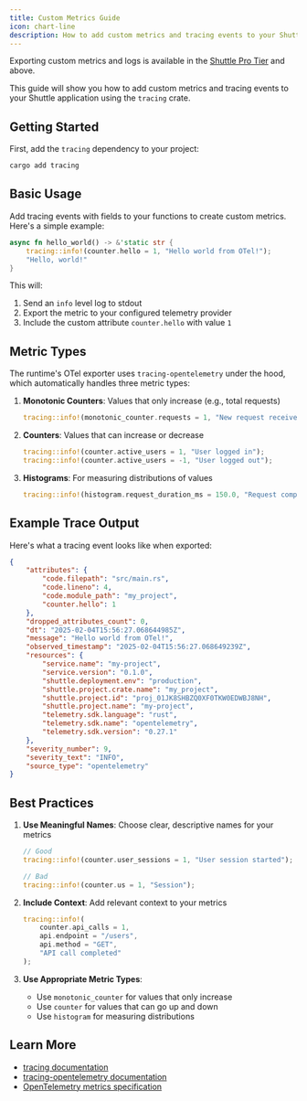 ```yaml
---
title: Custom Metrics Guide
icon: chart-line
description: How to add custom metrics and tracing events to your Shuttle application
---
```


<Note>Exporting custom metrics and logs is available in the [Shuttle Pro Tier](https://www.shuttle.dev/pricing) and above.</Note>

This guide will show you how to add custom metrics and tracing events to your Shuttle application using the `tracing` crate.

## Getting Started

First, add the `tracing` dependency to your project:

```bash
cargo add tracing
```

## Basic Usage

Add tracing events with fields to your functions to create custom metrics. Here's a simple example:

```rust
async fn hello_world() -> &'static str {
    tracing::info!(counter.hello = 1, "Hello world from OTel!");
    "Hello, world!"
}
```

This will:
1. Send an `info` level log to stdout
2. Export the metric to your configured telemetry provider
3. Include the custom attribute `counter.hello` with value `1`

## Metric Types

The runtime's OTel exporter uses `tracing-opentelemetry` under the hood, which automatically handles three metric types:

1. **Monotonic Counters**: Values that only increase (e.g., total requests)
   ```rust
   tracing::info!(monotonic_counter.requests = 1, "New request received");
   ```

2. **Counters**: Values that can increase or decrease
   ```rust
   tracing::info!(counter.active_users = 1, "User logged in");
   tracing::info!(counter.active_users = -1, "User logged out");
   ```

3. **Histograms**: For measuring distributions of values
   ```rust
   tracing::info!(histogram.request_duration_ms = 150.0, "Request completed");
   ```

## Example Trace Output

Here's what a tracing event looks like when exported:

```json
{
    "attributes": {
        "code.filepath": "src/main.rs",
        "code.lineno": 4,
        "code.module_path": "my_project",
        "counter.hello": 1
    },
    "dropped_attributes_count": 0,
    "dt": "2025-02-04T15:56:27.068644985Z",
    "message": "Hello world from OTel!",
    "observed_timestamp": "2025-02-04T15:56:27.068649239Z",
    "resources": {
        "service.name": "my-project",
        "service.version": "0.1.0",
        "shuttle.deployment.env": "production",
        "shuttle.project.crate.name": "my_project",
        "shuttle.project.id": "proj_01JK8SHBZQ0XF0TKW0EDWBJ8NH",
        "shuttle.project.name": "my-project",
        "telemetry.sdk.language": "rust",
        "telemetry.sdk.name": "opentelemetry",
        "telemetry.sdk.version": "0.27.1"
    },
    "severity_number": 9,
    "severity_text": "INFO",
    "source_type": "opentelemetry"
}
```

## Best Practices

1. **Use Meaningful Names**: Choose clear, descriptive names for your metrics
   ```rust
   // Good
   tracing::info!(counter.user_sessions = 1, "User session started");
   
   // Bad
   tracing::info!(counter.us = 1, "Session");
   ```

2. **Include Context**: Add relevant context to your metrics
   ```rust
   tracing::info!(
       counter.api_calls = 1,
       api.endpoint = "/users",
       api.method = "GET",
       "API call completed"
   );
   ```

3. **Use Appropriate Metric Types**:
   - Use `monotonic_counter` for values that only increase
   - Use `counter` for values that can go up and down
   - Use `histogram` for measuring distributions

## Learn More

- [tracing documentation](https://docs.rs/tracing/latest/tracing/)
- [tracing-opentelemetry documentation](https://docs.rs/tracing-opentelemetry/latest/tracing_opentelemetry/)
- [OpenTelemetry metrics specification](https://opentelemetry.io/docs/specs/otel/metrics/semantic_conventions/) 